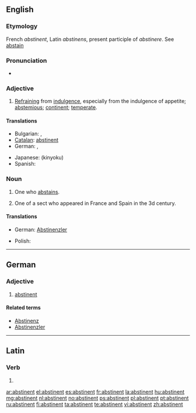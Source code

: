 ==English==

===Etymology===
French ''abstinent'', Latin ''abstinens'', present participle of ''abstinere''. See [[abstain]]

===Pronunciation===
* {{audio|en-us-abstinent.ogg|Audio (US)}}

===Adjective===
{{en-adj}}

# [[refraining|Refraining]] from [[indulgence]], especially from the indulgence of appetite; [[abstemious]]; [[continent]]; [[temperate]].
#: {{rfquotek|Beaumont and Fletcher}}

====Translations====
{{trans-top|refraining from indulgence}}
* Bulgarian: {{t|bg|въздържан}},  {{t+|bg|умерен}}
* [[Catalan]]: [[abstinent#Catalan|abstinent]]
* German: {{t-|de|abstinent}} {{gloss|mostly when referring to alcohol or smoking}}, {{t+|de|enthaltsam}} {{gloss|sexually abstinent, celibate}}
{{trans-mid}}
* Japanese: {{t|ja|禁欲}} (kinyoku)
* Spanish: {{t-|es|abstinente}}
{{trans-bottom}}

===Noun===
{{en-noun}}

# One who [[abstain]]s.
# {{context|ecclesiastical history}} One of a sect who appeared in France and Spain in the 3d century.

====Translations====
{{trans-top|one who abstains}}
* German: [[Abstinenzler]] {{m}} {{qualifier|often pejorative}}
{{trans-mid}}
* Polish: {{t+|pl|abstynent|m}} {{qualifier|often associated with alcohol}}
{{trans-bottom}}

----

==German==

===Adjective===
{{de-adj|comparative=abstinenter|superlative=abstinentesten}}

# [[abstinent#English|abstinent]]

====Related terms====
* [[Abstinenz]]
* [[Abstinenzler]]

----

==Latin==

===Verb===
{{la-verb-form|abstinent}}

# {{conjugation of|abstineo|abstineō|3|p|pres|act|ind|lang=la}}

[[ar:abstinent]]
[[el:abstinent]]
[[es:abstinent]]
[[fr:abstinent]]
[[la:abstinent]]
[[hu:abstinent]]
[[mg:abstinent]]
[[nl:abstinent]]
[[no:abstinent]]
[[ps:abstinent]]
[[pl:abstinent]]
[[pt:abstinent]]
[[ru:abstinent]]
[[fi:abstinent]]
[[ta:abstinent]]
[[te:abstinent]]
[[vi:abstinent]]
[[zh:abstinent]]